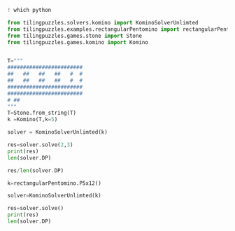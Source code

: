 
```python
! which python
```

```python
from tilingpuzzles.solvers.komino import KominoSolverUnlimted
from tilingpuzzles.examples.rectangularPentomino import rectangularPentomino
from tilingpuzzles.games.stone import Stone
from tilingpuzzles.games.komino import Komino


T="""
########################
##   ##   ##   ##   #  #
##   ##   ##   ##   #  #
########################
########################
# ##               
"""
T=Stone.from_string(T)
k =Komino(T,k=5)

solver = KominoSolverUnlimted(k)

res=solver.solve(2,3)
print(res)
len(solver.DP)
```

```python
res/len(solver.DP)
```

```python
k=rectangularPentomino.P5x12()

solver=KominoSolverUnlimted(k)

res=solver.solve()
print(res)
len(solver.DP)
```